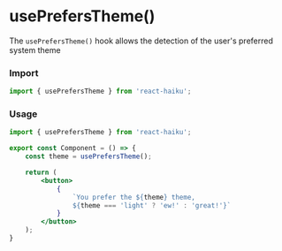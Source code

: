# usePrefersTheme()

The `usePrefersTheme()` hook allows the detection of the user's preferred system theme

### Import

```jsx
import { usePrefersTheme } from 'react-haiku';
```

### Usage


<UsePrefersThemeDemo />

```jsx
import { usePrefersTheme } from 'react-haiku';

export const Component = () => {
    const theme = usePrefersTheme();

    return (
        <button>
            {
                `You prefer the ${theme} theme,
                ${theme === 'light' ? 'ew!' : 'great!'}`
            }
        </button>
    );
}
```